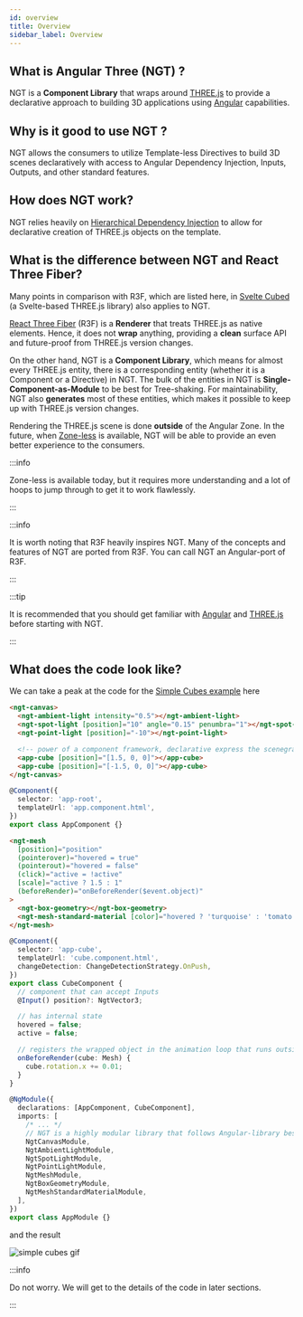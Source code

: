 ```yaml
---
id: overview
title: Overview
sidebar_label: Overview
---
```



## What is Angular Three (NGT) ?

NGT is a **Component Library** that wraps around [THREE.js](https://threejs.org/) to provide a declarative approach to building 3D applications using [Angular](https://angular.io/) capabilities.

## Why is it good to use NGT ?

NGT allows the consumers to utilize Template-less Directives to build 3D scenes declaratively with access to Angular Dependency Injection, Inputs, Outputs, and other standard features.

## How does NGT work?

NGT relies heavily on [Hierarchical Dependency Injection](https://angular.io/guide/hierarchical-dependency-injection) to allow for declarative creation of THREE.js objects on the template.

## What is the difference between NGT and React Three Fiber?

Many points in comparison with R3F, which are listed here, in [Svelte Cubed](https://svelte-cubed.vercel.app/docs/faqs#how-is-it-different-from-x-react-three-fiber) (a Svelte-based THREE.js library) also applies to NGT.

[React Three Fiber](https://github.com/pmndrs/react-three-fiber) (R3F) is a **Renderer** that treats THREE.js as native elements. Hence, it does not **wrap** anything, providing a **clean** surface API and future-proof from THREE.js version changes.

On the other hand, NGT is a **Component Library**, which means for almost every THREE.js entity, there is a corresponding entity (whether it is a Component or a Directive) in NGT. The bulk of the entities in NGT is **Single-Component-as-Module** to be best for Tree-shaking. For maintainability, NGT also **generates** most of these entities, which makes it possible to keep up with THREE.js version changes.

Rendering the THREE.js scene is done **outside** of the Angular Zone. In the future, when [Zone-less](https://angular.io/guide/roadmap#leverage-full-framework-capabilities-with-zonejs-opt-out) is available, NGT will be able to provide an even better experience to the consumers.

:::info

Zone-less is available today, but it requires more understanding and a lot of hoops to jump through to get it to work flawlessly.

:::

:::info

It is worth noting that R3F heavily inspires NGT. Many of the concepts and features of NGT are ported from R3F. You can call NGT an Angular-port of R3F.

:::

:::tip

It is recommended that you should get familiar with [Angular](https://angular.io) and [THREE.js](https://threejs.org) before starting with NGT.

:::

## What does the code look like?

We can take a peak at the code for the [Simple Cubes example](https://codesandbox.io/s/simple-cubes-dt4vy7?file=/src/app/app.component.html) here

<Tabs>
<TabItem value="appComponentHtml" label="app.component.html" default>

```html
<ngt-canvas>
  <ngt-ambient-light intensity="0.5"></ngt-ambient-light>
  <ngt-spot-light [position]="10" angle="0.15" penumbra="1"></ngt-spot-light>
  <ngt-point-light [position]="-10"></ngt-point-light>

  <!-- power of a component framework, declarative express the scenegraph that has life-cycle hooks -->
  <app-cube [position]="[1.5, 0, 0]"></app-cube>
  <app-cube [position]="[-1.5, 0, 0]"></app-cube>
</ngt-canvas>
```

</TabItem>

<TabItem value="appComponentTs" label="app.component.ts">

```ts
@Component({
  selector: 'app-root',
  templateUrl: 'app.component.html',
})
export class AppComponent {}
```

</TabItem>

<TabItem value="cubeComponentHtml" label="cube.component.html">

```html
<ngt-mesh
  [position]="position"
  (pointerover)="hovered = true"
  (pointerout)="hovered = false"
  (click)="active = !active"
  [scale]="active ? 1.5 : 1"
  (beforeRender)="onBeforeRender($event.object)"
>
  <ngt-box-geometry></ngt-box-geometry>
  <ngt-mesh-standard-material [color]="hovered ? 'turquoise' : 'tomato'"></ngt-mesh-standard-material>
</ngt-mesh>
```

</TabItem>

<TabItem value="cubeComponentTs" label="cube.component.ts">

```ts
@Component({
  selector: 'app-cube',
  templateUrl: 'cube.component.html',
  changeDetection: ChangeDetectionStrategy.OnPush,
})
export class CubeComponent {
  // component that can accept Inputs
  @Input() position?: NgtVector3;

  // has internal state
  hovered = false;
  active = false;

  // registers the wrapped object in the animation loop that runs outside of Angular Zone
  onBeforeRender(cube: Mesh) {
    cube.rotation.x += 0.01;
  }
}
```

</TabItem>

<TabItem value="appModuleTs" label="app.module.ts">

```ts
@NgModule({
  declarations: [AppComponent, CubeComponent],
  imports: [
    /* ... */
    // NGT is a highly modular library that follows Angular-library best practices
    NgtCanvasModule,
    NgtAmbientLightModule,
    NgtSpotLightModule,
    NgtPointLightModule,
    NgtMeshModule,
    NgtBoxGeometryModule,
    NgtMeshStandardMaterialModule,
  ],
})
export class AppModule {}
```

</TabItem>

</Tabs>

and the result

![simple cubes gif](/img/intro-ngt.gif)

:::info

Do not worry. We will get to the details of the code in later sections.

:::
